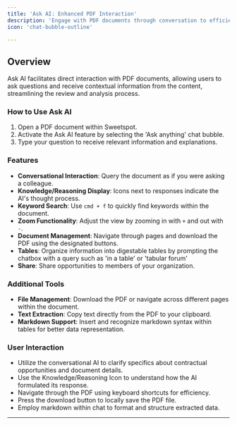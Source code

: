 ```yaml
---
title: 'Ask AI: Enhanced PDF Interaction'
description: 'Engage with PDF documents through conversation to efficiently query and understand content.'
icon: 'chat-bubble-outline'

---
```


## Overview

Ask AI facilitates direct interaction with PDF documents, allowing users to ask questions and receive contextual information from the content, streamlining the review and analysis process.

### How to Use Ask AI

1. Open a PDF document within Sweetspot.
2. Activate the Ask AI feature by selecting the 'Ask anything' chat bubble.
3. Type your question to receive relevant information and explanations.

### Features

- **Conversational Interaction**: Query the document as if you were asking a colleague.
- **Knowledge/Reasoning Display**: Icons next to responses indicate the AI's thought process.
- **Keyword Search**: Use `cmd + f` to quickly find keywords within the document.
- **Zoom Functionality**: Adjust the view by zooming in with `+` and out with `-`.
- **Document Management**: Navigate through pages and download the PDF using the designated buttons.
- **Tables**: Organize information into digestable tables by prompting the chatbox with a query such as 'in a table' or 'tabular forum'
- **Share**: Share opportunities to members of your organization. 

### Additional Tools

- **File Management**: Download the PDF or navigate across different pages within the document.
- **Text Extraction**: Copy text directly from the PDF to your clipboard.
- **Markdown Support**: Insert and recognize markdown syntax within tables for better data representation.

### User Interaction

- Utilize the conversational AI to clarify specifics about contractual opportunities and document details.
- Use the Knowledge/Reasoning Icon to understand how the AI formulated its response.
- Navigate through the PDF using keyboard shortcuts for efficiency.
- Press the download button to locally save the PDF file.
- Employ markdown within chat to format and structure extracted data.

---
